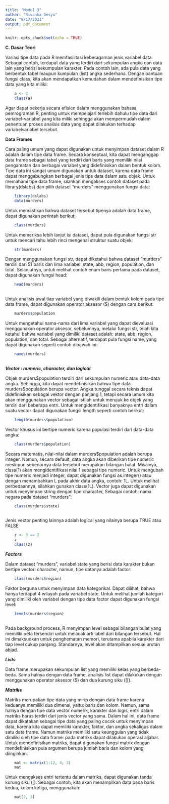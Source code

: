 ```yaml
---
title: "Modul 3"
author: "Rivanka Desya"
date: "9/17/2021"
output: pdf_document
---
```


```r
knitr::opts_chunk$set(echo = TRUE)
```

**C. Dasar Teori**

Variasi tipe data pada R memfasilitasi keberagaman jenis variabel data. Sebagai contoh, terdapat
data yang terdiri dari sekumpulan angka dan data lain yang berisi sekumpulan karakter. Pada
contoh lain, ada pula data yang berbentuk tabel maupun kumpulan (list) angka sederhana.
Dengan bantuan fungsi class, kita akan mendapatkan kemudahan dalam mendefinisikan tipe
data yang kita miliki:
```r
    a <- 2
    class(a)
```
Agar dapat bekerja secara efisien dalam menggunakan bahasa pemrograman R, penting untuk
mempelajari terlebih dahulu tipe data dari variabel-variabel yang kita miliki sehingga akan
mempermudah dalam penentuan proses analisis data yang dapat dilakukan terhadap variabelvariabel tersebut.

**Data Frames**

Cara paling umum yang dapat digunakan untuk menyimpan dataset dalam R adalah dalam tipe
data frame. Secara konseptual, kita dapat menganggap data frame sebagai tabel yang terdiri dari
baris yang memiliki nilai pengamatan dan berbagai variabel yang didefinisikan dalam bentuk
kolom. Tipe data ini sangat umum digunakan untuk dataset, karena data frame dapat
menggabungkan berbagai jenis tipe data dalam satu objek. Untuk memahami tipe data frame,
silahkan mengakses contoh dataset pada library(dslabs) dan pilih dataset "murders"
menggunakan fungsi data:

```r
    library(dslabs)
    data(murders)
```
Untuk memastikan bahwa dataset tersebut tipenya adalah data frame, dapat digunakan perintah
berikut:
```r
    class(murders)
```
Untuk memeriksa lebih lanjut isi dataset, dapat pula digunakan fungsi str untuk mencari tahu
lebih rinci mengenai struktur suatu objek:

```r
    str(murders)

```
Dengan menggunakan fungsi str, dapat diketahui bahwa dataset "murders" terdiri dari 51 baris
dan lima variabel: state, abb, region, population, dan total. Selanjutnya, untuk melihat contoh
enam baris pertama pada dataset, dapat digunakan fungsi head:
```r
    head(murders)
  
```
Untuk analisis awal tiap variabel yang diwakili dalam bentuk kolom pada tipe data frame, dapat
digunakan operator aksesor (\$) dengan cara berikut:
```r
    murders$population

```
Untuk mengetahui nama-nama dari lima variabel yang dapat dievaluasi menggunakan operator
aksesor, sebelumnya, melalui fungsi str, telah kita ketahui bahwa variabel yang dimiliki dataset
adalah: state, abb, region, population, dan total. Sebagai alternatif, terdapat pula fungsi name,
yang dapat digunakan seperti contoh dibawah ini:
```r
    names(murders)
 
```
***Vector : numeric, character, dan logical***

Objek murders\$population terdiri dari sekumpulan numeric atau data-data angka. Sehingga,
kita dapat mendefinisikan bahwa tipe data murders\$population berupa vector. Angka tunggal
secara teknis dapat didefinisikan sebagai vektor dengan panjang 1, tetapi secara umum kita akan
menggunakan vector sebagai istilah untuk merujuk ke objek yang terdiri dari beberapa entri.
Untuk mengidentifikasi banyaknya entri dalam suatu vector dapat digunakan fungsi length
seperti contoh berikut:
```r
    length(murders$population)
```    

Vector khusus ini bertipe numeric karena populasi terdiri dari data-data angka:
```r
    class(murders$population)
```    
Secara matematis, nilai-nilai dalam murders\$population adalah berupa integer. Namun,
secara default, data angka akan diberikan tipe numeric meskipun sebenarnya data tersebut
merupakan bilangan bulat. Misalnya, class(1) akan mengidentifikasi nilai 1 sebagai tipe
numeric. Untuk mengubah tipe numeric menjadi integer, dapat digunakan fungsi as.integer()
atau dengan menambahkan L pada akhir data angka, contoh: 1L. Untuk melihat perbedaannya,
silahkan gunakan class(1L).
Vector juga dapat digunakan untuk menyimpan string dengan tipe character, Sebagai contoh:
nama negara pada dataset "murders":

```r
    class(murders$state)
   
```
Jenis vector penting lainnya adalah logical yang nilainya berupa TRUE atau FALSE
```r
    z <- 3 == 2
    z
    class(z)
```
***Factors***

Dalam dataset "murders", variabel state yang berisi data karakter bukan bertipe vector: character,
namun, tipe datanya adalah factor:

```r
    class(murders$region)
```
Faktor berguna untuk menyimpan data kategorikal. Dapat dilihat, bahwa hanya terdapat 4 wilayah
pada variabel state. Untuk melihat jumlah kategori yang dimiliki oleh variabel dengan tipe data
factor dapat digunakan fungsi level:
```r
    levels(murders$region)
 
```
Pada background process, R menyimpan level sebagai bilangan bulat yang memiliki peta
tersendiri untuk melacak arti label dari bilangan tersebut. Hal ini dimaksudkan untuk
penghematan memori, terutama apabila karakter dari tiap level cukup panjang. Standarnya, level
akan ditampilkan sesuai urutan abjad.

***Lists***

Data frame merupakan sekumpulan list yang memiliki kelas yang berbeda-beda. Sama halnya
dengan data frame, analisis list dapat dilakukan dengan menggunakan operator aksesor (\$) dan
dua kurung siku ([[).

***Matriks***

Matriks merupakan tipe data yang mirip dengan data frame karena keduanya memiliki dua
dimensi, yaitu: baris dan kolom. Namun, sama halnya dengan tipe data vector numerik, karakter
dan logis, entri dalam matriks harus terdiri dari jenis vector yang sama. Dalam hal ini, data frame
dapat dikatakan sebagai tipe data yang paling cocok untuk menyimpan data, karena kita dapat
memiliki karakter, faktor, dan angka sekaligus dalam satu data frame. Namun matriks memiliki
satu keunggulan yang tidak dimiliki oleh tipe data frame: pada matriks dapat dilakukan operasi
aljabar.
Untuk mendefinisikan matriks, dapat digunakan fungsi matrix dengan mendefinisikan pula
argumen berupa jumlah baris dan kolom yang diinginkan.
```r
    mat <- matrix(1:12, 4, 3)
    mat
 ``` 

Untuk mengakses entri tertentu dalam matriks, dapat digunakan tanda kurung siku ([). Sebagai
contoh, kita akan menampilkan data pada baris kedua, kolom ketiga, menggunakan:
```r
    mat[2, 3]
```